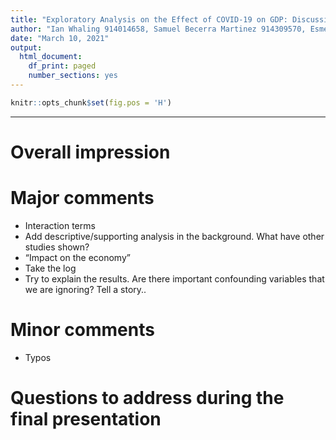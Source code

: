 ```yaml
---
title: "Exploratory Analysis on the Effect of COVID-19 on GDP: Discussion"
author: "Ian Whaling 914014658, Samuel Becerra Martinez 914309570, Esmeralda Buenrostro 915430778, Ryan Truong 916857334, Team ID: 9"
date: "March 10, 2021"
output:
  html_document:
    df_print: paged
    number_sections: yes
---
```

```r
knitr::opts_chunk$set(fig.pos = 'H')
```



***


# Overall impression



# Major comments 

* Interaction terms 
* Add descriptive/supporting analysis in the background. What have other studies shown? 
* “Impact on the economy”
* Take the log
* Try to explain the results. Are there important confounding variables that we are ignoring? Tell a story..


# Minor comments 

* Typos 


# Questions to address during the final presentation


